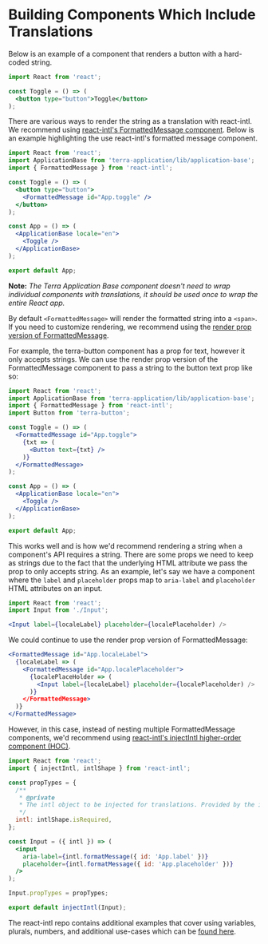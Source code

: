 # Building Components Which Include Translations

Below is an example of a component that renders a button with a hard-coded string.

```jsx
import React from 'react';

const Toggle = () => (
  <button type="button">Toggle</button>
);
```

There are various ways to render the string as a translation with react-intl. We recommend using [react-intl's FormattedMessage component](https://github.com/yahoo/react-intl/wiki/Components#formattedmessage). Below is an example highlighting the use react-intl's formatted message component.

```jsx
import React from 'react';
import ApplicationBase from 'terra-application/lib/application-base';
import { FormattedMessage } from 'react-intl';

const Toggle = () => (
  <button type="button">
    <FormattedMessage id="App.toggle" />
  </button>
);

const App = () => (
  <ApplicationBase locale="en">
    <Toggle />
  </ApplicationBase>
);

export default App;
```

**Note:** *The Terra Application Base component doesn't need to wrap individual components with translations, it should be used once to wrap the entire React app.*

By default `<FormattedMessage>` will render the formatted string into a `<span>`. If you need to customize rendering, we recommend using the [render prop version of FormattedMessage](https://github.com/yahoo/react-intl/wiki/Components#formattedmessage).

For example, the terra-button component has a prop for text, however it only accepts strings. We can use the render prop version of the FormattedMessage component to pass a string to the button text prop like so:

```jsx
import React from 'react';
import ApplicationBase from 'terra-application/lib/application-base';
import { FormattedMessage } from 'react-intl';
import Button from 'terra-button';

const Toggle = () => (
  <FormattedMessage id="App.toggle">
    {txt => (
      <Button text={txt} />
    )}
  </FormattedMessage>
);

const App = () => (
  <ApplicationBase locale="en">
    <Toggle />
  </ApplicationBase>
);

export default App;
```

This works well and is how we'd recommend rendering a string when a component's API requires a string. There are some props we need to keep as strings due to the fact that the underlying HTML attribute we pass the prop to only accepts string. As an example, let's say we have a component where the `label` and `placeholder` props map to `aria-label` and `placeholder` HTML attributes on an input.

```jsx
import React from 'react';
import Input from './Input';

<Input label={localeLabel} placeholder={localePlaceholder) />
```

We could continue to use the render prop version of FormattedMessage:

```jsx
<FormattedMessage id="App.localeLabel">
  {localeLabel => (
    <FormattedMessage id="App.localePlaceholder">
      {localePlaceHolder => (
        <Input label={localeLabel} placeholder={localePlaceholder) />
      )}
    </FormattedMessage>
  )}
</FormattedMessage>
```

However, in this case, instead of nesting multiple FormattedMessage components, we'd recommend using [react-intl's injectIntl higher-order component (HOC)](https://github.com/yahoo/react-intl/wiki/API#injectintl).


```jsx
import React from 'react';
import { injectIntl, intlShape } from 'react-intl';

const propTypes = {
  /**
   * @private
   * The intl object to be injected for translations. Provided by the injectIntl function.
   */
  intl: intlShape.isRequired,
};

const Input = ({ intl }) => (
  <input
    aria-label={intl.formatMessage({ id: 'App.label' })}
    placeholder={intl.formatMessage({ id: 'App.placeholder' })}
  />
);

Input.propTypes = propTypes;

export default injectIntl(Input);
```

The react-intl repo contains additional examples that cover using variables, plurals, numbers, and additional use-cases which can be [found here](https://github.com/yahoo/react-intl/tree/main/examples).
